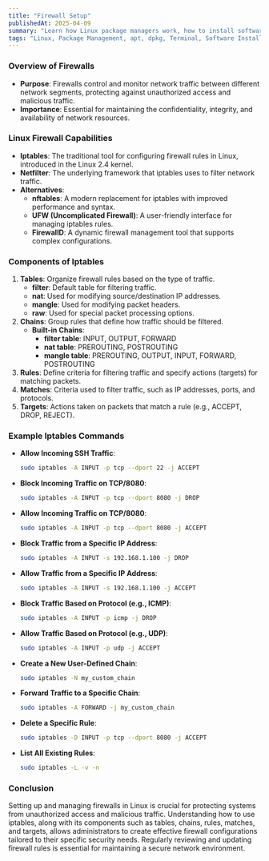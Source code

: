 ```yaml
---
title: "Firewall Setup"
publishedAt: 2025-04-09
summary: "Learn how Linux package managers work, how to install software, and manage dependencies with apt, dpkg, and more."
tags: "Linux, Package Management, apt, dpkg, Terminal, Software Installation"
---
```



### Overview of Firewalls

- **Purpose**: Firewalls control and monitor network traffic between different network segments, protecting against unauthorized access and malicious traffic.
- **Importance**: Essential for maintaining the confidentiality, integrity, and availability of network resources.

### Linux Firewall Capabilities

- **Iptables**: The traditional tool for configuring firewall rules in Linux, introduced in the Linux 2.4 kernel.
- **Netfilter**: The underlying framework that iptables uses to filter network traffic.
- **Alternatives**:
    - **nftables**: A modern replacement for iptables with improved performance and syntax.
    - **UFW (Uncomplicated Firewall)**: A user-friendly interface for managing iptables rules.
    - **FirewallD**: A dynamic firewall management tool that supports complex configurations.

### Components of Iptables

1. **Tables**: Organize firewall rules based on the type of traffic.
    - **filter**: Default table for filtering traffic.
    - **nat**: Used for modifying source/destination IP addresses.
    - **mangle**: Used for modifying packet headers.
    - **raw**: Used for special packet processing options.
2. **Chains**: Group rules that define how traffic should be filtered.
    - **Built-in Chains**:
        - **filter table**: INPUT, OUTPUT, FORWARD
        - **nat table**: PREROUTING, POSTROUTING
        - **mangle table**: PREROUTING, OUTPUT, INPUT, FORWARD, POSTROUTING
3. **Rules**: Define criteria for filtering traffic and specify actions (targets) for matching packets.
4. **Matches**: Criteria used to filter traffic, such as IP addresses, ports, and protocols.
5. **Targets**: Actions taken on packets that match a rule (e.g., ACCEPT, DROP, REJECT).

### Example Iptables Commands

- **Allow Incoming SSH Traffic**:
    
    ```bash
    sudo iptables -A INPUT -p tcp --dport 22 -j ACCEPT
    
    ```
    
- **Block Incoming Traffic on TCP/8080**:
    
    ```bash
    sudo iptables -A INPUT -p tcp --dport 8080 -j DROP
    
    ```
    
- **Allow Incoming Traffic on TCP/8080**:
    
    ```bash
    sudo iptables -A INPUT -p tcp --dport 8080 -j ACCEPT
    
    ```
    
- **Block Traffic from a Specific IP Address**:
    
    ```bash
    sudo iptables -A INPUT -s 192.168.1.100 -j DROP
    
    ```
    
- **Allow Traffic from a Specific IP Address**:
    
    ```bash
    sudo iptables -A INPUT -s 192.168.1.100 -j ACCEPT
    
    ```
    
- **Block Traffic Based on Protocol (e.g., ICMP)**:
    
    ```bash
    sudo iptables -A INPUT -p icmp -j DROP
    
    ```
    
- **Allow Traffic Based on Protocol (e.g., UDP)**:
    
    ```bash
    sudo iptables -A INPUT -p udp -j ACCEPT
    
    ```
    
- **Create a New User-Defined Chain**:
    
    ```bash
    sudo iptables -N my_custom_chain
    
    ```
    
- **Forward Traffic to a Specific Chain**:
    
    ```bash
    sudo iptables -A FORWARD -j my_custom_chain
    
    ```
    
- **Delete a Specific Rule**:
    
    ```bash
    sudo iptables -D INPUT -p tcp --dport 8080 -j ACCEPT
    
    ```
    
- **List All Existing Rules**:
    
    ```bash
    sudo iptables -L -v -n
    
    ```
    

### Conclusion

Setting up and managing firewalls in Linux is crucial for protecting systems from unauthorized access and malicious traffic. Understanding how to use iptables, along with its components such as tables, chains, rules, matches, and targets, allows administrators to create effective firewall configurations tailored to their specific security needs. Regularly reviewing and updating firewall rules is essential for maintaining a secure network environment.